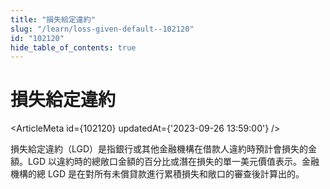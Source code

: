 ```yaml
---
title: "損失給定違約"
slug: "/learn/loss-given-default--102120"
id: "102120"
hide_table_of_contents: true
---
```



# 損失給定違約

<ArticleMeta id={102120} updatedAt={'2023-09-26 13:59:00'} />
<div className='border-solid border-b border-t-0 my-4 border-[var(--ifm-color-gray-300)]' />

損失給定違約（LGD）是指銀行或其他金融機構在借款人違約時預計會損失的金額。LGD 以違約時的總敞口金額的百分比或潛在損失的單一美元價值表示。金融機構的總 LGD 是在對所有未償貸款進行累積損失和敞口的審查後計算出的。
